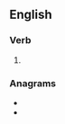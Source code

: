 ==English==

===Verb===
{{head|en|verb form}}

# {{en-third-person singular of|spatter}}

===Anagrams===
* {{l|en|pattress}}
* {{l|en|tapsters}}